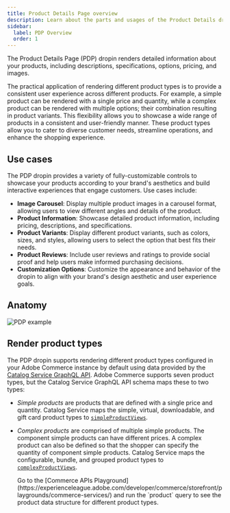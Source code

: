 ```yaml
---
title: Product Details Page overview
description: Learn about the parts and usages of the Product Details dropin.
sidebar:
  label: PDP Overview
  order: 1
---
```



The Product Details Page (PDP) dropin renders detailed information about your products, including descriptions, specifications, options, pricing, and images.

The practical application of rendering different product types is to provide a consistent user experience across different products. For example, a simple product can be rendered with a single price and quantity, while a complex product can be rendered with multiple options; their combination resulting in product variants. This flexibility allows you to showcase a wide range of products in a consistent and user-friendly manner. These product types allow you to cater to diverse customer needs, streamline operations, and enhance the shopping experience.

## Use cases

The PDP dropin provides a variety of fully-customizable controls to showcase your products according to your brand's aesthetics and build interactive experiences that engage customers. Use cases include:

- **Image Carousel**: Display multiple product images in a carousel format, allowing users to view different angles and details of the product.
- **Product Information**: Showcase detailed product information, including pricing, descriptions, and specifications.
- **Product Variants**: Display different product variants, such as colors, sizes, and styles, allowing users to select the option that best fits their needs.
- **Product Reviews**: Include user reviews and ratings to provide social proof and help users make informed purchasing decisions.
- **Customization Options**: Customize the appearance and behavior of the dropin to align with your brand's design aesthetic and user experience goals.

## Anatomy

<Diagram caption="PDP slots">![PDP example](@images/slots/pdp-slots.webp)</Diagram>

## Render product types

The PDP dropin supports rendering different product types configured in your Adobe Commerce instance by default using data provided by the [Catalog Service GraphQL API](https://developer.adobe.com/commerce/services/graphql/catalog-service/). Adobe Commerce supports seven product types, but the Catalog Service GraphQL API schema maps these to two types:

- _Simple products_ are products that are defined with a single price and quantity. Catalog Service maps the simple, virtual, downloadable, and gift card product types to [`simpleProductViews`](https://developer.adobe.com/commerce/services/graphql/catalog-service/products/#return-details-about-a-simple-product).
- _Complex products_ are comprised of multiple simple products. The component simple products can have different prices. A complex product can also be defined so that the shopper can specify the quantity of component simple products. Catalog Service maps the configurable, bundle, and grouped product types to [`complexProductViews`](https://developer.adobe.com/commerce/services/graphql/catalog-service/products/#return-details-about-a-complex-product).

  <Aside type="tip" title="Pro tip!">
    Go to the [Commerce APIs Playground](https://experienceleague.adobe.com/developer/commerce/storefront/playgrounds/commerce-services/) and run the `product` query to see the product data structure for different product types.
  </Aside>